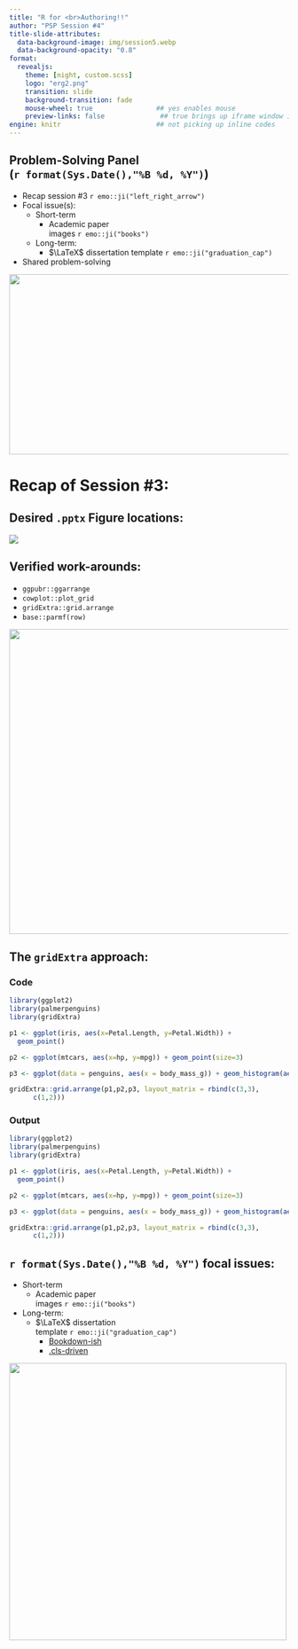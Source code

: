 ```yaml
---
title: "R for <br>Authoring!!"
author: "PSP Session #4"
title-slide-attributes: 
  data-background-image: img/session5.webp
  data-background-opacity: "0.8"
format:
  revealjs:
    theme: [night, custom.scss]
    logo: "erg2.png"
    transition: slide
    background-transition: fade
    mouse-wheel: true                ## yes enables mouse
    preview-links: false              ## true brings up iframe window instead of "site"
engine: knitr                        ## not picking up inline codes
---
```


## Problem-Solving Panel <br>(`r format(Sys.Date(),"%B %d, %Y")`)

:::: {layout="[80,20]"}

::: {.first-column}
+   Recap session #3 `r emo::ji("left_right_arrow")`
+   Focal issue(s): 
    + Short-term
      + Academic paper <br>images `r emo::ji("books")`
    + Long-term: 
      + $\LaTeX$ dissertation template `r emo::ji("graduation_cap")`
+   Shared problem-solving
:::

::: {.second-column}
:::

::::

![](img/titel3.PNG){.absolute top="190" right="0" width="550" height="325"}

# Recap of Session #3:

## Desired `.pptx` Figure locations:

![](img/desiredpptx.JPG)


## Verified work-arounds:

+ `ggpubr::ggarrange`
+ `cowplot::plot_grid` 
+ `gridExtra::grid.arrange`
+ `base::parmf(row)`

![](https://media.giphy.com/media/9rifLrEnknU4Ko2LOV/giphy-downsized-large.gif){.absolute top="100" right="50" height="550"}

## The `gridExtra` approach:

::::: {.panel-tabset}

### Code

```r
library(ggplot2)
library(palmerpenguins)
library(gridExtra)

p1 <- ggplot(iris, aes(x=Petal.Length, y=Petal.Width)) +
  geom_point()

p2 <- ggplot(mtcars, aes(x=hp, y=mpg)) + geom_point(size=3)

p3 <- ggplot(data = penguins, aes(x = body_mass_g)) + geom_histogram(aes(fill = species), alpha = 0.5, position = "identity") + scale_fill_manual(values = c("darkorange","purple","cyan4")) + labs(x = "Body mass (g)", y = "Frequency", title = "Penguin body mass") 

gridExtra::grid.arrange(p1,p2,p3, layout_matrix = rbind(c(3,3),
      c(1,2)))
```

### Output

```r
library(ggplot2)
library(palmerpenguins)
library(gridExtra)

p1 <- ggplot(iris, aes(x=Petal.Length, y=Petal.Width)) +
  geom_point()

p2 <- ggplot(mtcars, aes(x=hp, y=mpg)) + geom_point(size=3)

p3 <- ggplot(data = penguins, aes(x = body_mass_g)) + geom_histogram(aes(fill = species), alpha = 0.5, position = "identity") + scale_fill_manual(values = c("darkorange","purple","cyan4")) + labs(x = "Body mass (g)", y = "Frequency", title = "Penguin body mass") 

gridExtra::grid.arrange(p1,p2,p3, layout_matrix = rbind(c(3,3),
      c(1,2)))
```

::::

## `r format(Sys.Date(),"%B %d, %Y")` focal issues:

+ Short-term
  + Academic paper <br>images `r emo::ji("books")`
+ Long-term: 
  + $\LaTeX$ dissertation <br>template `r emo::ji("graduation_cap")`
    + [Bookdown-ish](https://github.com/ismayc/thesisdown)
    + [.cls-driven](https://tysonbarrett.com/jekyll/update/2018/02/11/r_dissertation/)
  
![](https://upload.wikimedia.org/wikipedia/commons/thumb/9/9c/Magnifying_glass_CC0.svg/1200px-Magnifying_glass_CC0.svg.png){.absolute bottom="50" right="0" height="500"}
